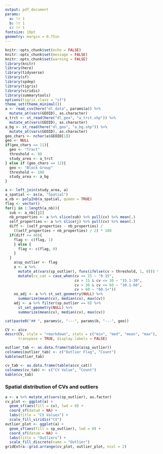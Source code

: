 ```yaml
---
output: pdf_document
params:
  a: !r 1
  b: !r 1
  c: !r 1
fontsize: 10pt
geometry: margin = 0.75in
---
```


\pagenumbering{gobble}

```r
knitr::opts_chunk$set(echo = FALSE)
knitr::opts_chunk$set(message = FALSE)
knitr::opts_chunk$set(warning = FALSE)
library(knitr)
library(here)
library(tidyverse)
library(sf)
library(spdep)
library(tigris)
library(viridis)
library(summarytools)
options(tigris_class = "sf")
theme_set(theme_minimal())
a <- read_csv(here("dl_data", params$a)) %>%
  mutate_at(vars(GEOID), as.character)
a_trct <- st_read(here("dl_geo", "a_trct.shp")) %>%
  mutate_at(vars(GEOID), as.character)
a_bg <- st_read(here("dl_geo", "a_bg.shp")) %>%
  mutate_at(vars(GEOID), as.character)
geo_chars <- nchar(a$GEOID[1])
geo <- NULL
if(geo_chars == 11){
  geo <- "Tract"
  threshold <- 80
  study_area <- a_trct
} else if (geo_chars == 12){
  geo <- "Block Group"
  threshold <- 100
  study_area <- a_bg
}
```

```r
a <- left_join(study_area, a)
a_spatial <- as(a, "Spatial")
a_nb <- poly2nb(a_spatial, queen = TRUE)
flag <- vector()
for(j in 1:length(a_nb)){
  sub <- a_nb[[j]]
  nb_properties <- a %>% slice(sub) %>% pull(cv) %>% mean(.)
  self_properties <- a %>% slice(j) %>% pull(cv) %>% mean(.)
  diff <- (self_properties - nb_properties) /
    ((self_properties + nb_properties) / 2) * 100
  if(diff >= 40){
    flag <- c(flag, 1)
    } else {
      flag <- c(flag, 0)
    }
  }
    a$sp_outlier <- flag
    a <- a %>%
      mutate_at(vars(sp_outlier), funs(ifelse(cv > threshold, 1, 0))) %>%
      mutate(cv_cat = case_when(cv <= 15 ~ "0-15",
                                cv > 15 & cv <= 30 ~ "15.1-30",
                                cv > 30 & cv <= 60 ~ "30.1-60",
                                cv > 60 ~ "60.1+"))
    no_adj <- a %>% st_set_geometry(NULL) %>%
      summarize(mean(cv), median(cv), max(cv))
    adj <- a %>% filter(sp_outlier == 0) %>%
      st_set_geometry(NULL) %>%
      summarize(mean(cv), median(cv), max(cv))
```

```r
cat(paste0("## ", params$c, "---", params$b, "---", geo))
```

```r
CV <- a$cv
descr(CV, style = "rmarkdown", stats = c("min", "med", "mean", "max"),
      transpose = TRUE, display.labels = FALSE)
```

```r
outlier_tab <- as.data.frame(table(a$sp_outlier))
colnames(outlier_tab) <- c("Outlier Flag", "Count")
kable(outlier_tab)
```

```r
cv_tab <- as.data.frame(table(a$cv_cat))
colnames(cv_tab) <- c("CV Value", "Count")
kable(cv_tab)
```

### Spatial distribution of CVs and outliers

```r
a <- a %>% mutate_at(vars(sp_outlier), as.factor)
cv_plot <- ggplot(a) +
  geom_sf(aes(fill = cv), lwd = 0) +
  coord_sf(datum = NA) +
  labs(title = "CV Values") +
  scale_fill_viridis("CV")
outlier_plot <- ggplot(a) +
  geom_sf(aes(fill = sp_outlier), lwd = 0) +
  coord_sf(datum = NA) +
  labs(title = "Outliers") +
  scale_fill_discrete(name = "Outlier")
gridExtra::grid.arrange(cv_plot, outlier_plot, ncol = 2)
```
